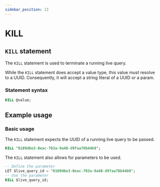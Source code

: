 ```yaml
---
sidebar_position: 13
---
```


# KILL

## `KILL` statement

The `KILL` statement is used to terminate a running live query.

While the `KILL` statement does accept a value type, this value must resolve to a UUID. Consequently, it will accept a string literal of a UUID or a param.

### Statement syntax

```sql title="SurrealQL Syntax"
KILL @value;
```

## Example usage
### Basic usage
The `KILL` statement expects the UUID of a running live query to be passed.

```sql
KILL "0189d6e3-8eac-703a-9a48-d9faa78b44b9";
```

The `KILL` statement also allows for parameters to be used.

```sql
-- Define the parameter
LET $live_query_id = "0189d6e3-8eac-703a-9a48-d9faa78b44b9";
-- Use the parameter
KILL $live_query_id;
```